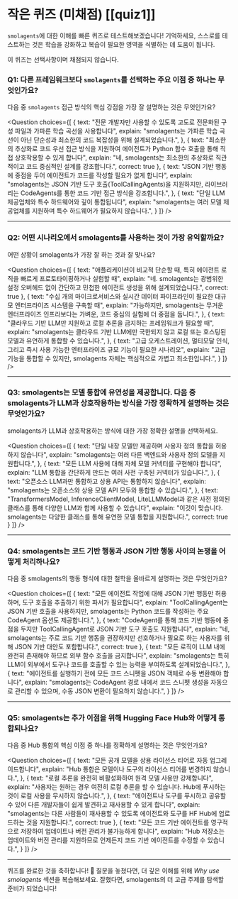 # 작은 퀴즈 (미채점) [[quiz1]]

`smolagents`에 대한 이해를 빠른 퀴즈로 테스트해보겠습니다! 기억하세요, 스스로를 테스트하는 것은 학습을 강화하고 복습이 필요한 영역을 식별하는 데 도움이 됩니다.

이 퀴즈는 선택사항이며 채점되지 않습니다.

### Q1: 다른 프레임워크보다 `smolagents`를 선택하는 주요 이점 중 하나는 무엇인가요?
다음 중 `smolagents` 접근 방식의 핵심 강점을 가장 잘 설명하는 것은 무엇인가요?

<Question
choices={[
  {
    text: "전문 개발자만 사용할 수 있도록 고도로 전문화된 구성 파일과 가파른 학습 곡선을 사용합니다",
    explain: "smolagents는 가파른 학습 곡선이 아닌 단순성과 최소한의 코드 복잡성을 위해 설계되었습니다.",
  },
  {
    text: "최소한의 추상화로 코드 우선 접근 방식을 지원하여 에이전트가 Python 함수 호출을 통해 직접 상호작용할 수 있게 합니다",
    explain: "네, smolagents는 최소한의 추상화로 직관적이고 코드 중심적인 설계를 강조합니다.",
    correct: true
  },
  {
    text: "JSON 기반 행동에 중점을 두어 에이전트가 코드를 작성할 필요가 없게 합니다",
    explain: "smolagents는 JSON 기반 도구 호출(ToolCallingAgents)을 지원하지만, 라이브러리는 CodeAgents를 통한 코드 기반 접근 방식을 강조합니다.",
  },
  {
    text: "단일 LLM 제공업체와 특수 하드웨어와 깊이 통합됩니다",
    explain: "smolagents는 여러 모델 제공업체를 지원하며 특수 하드웨어가 필요하지 않습니다.",
  }
]}
/>

---

### Q2: 어떤 시나리오에서 smolagents를 사용하는 것이 가장 유익할까요?
어떤 상황이 smolagents가 가장 잘 하는 것과 잘 맞나요?

<Question
choices={[
  {
    text: "애플리케이션이 비교적 단순할 때, 특히 에이전트 로직을 빠르게 프로토타이핑하거나 실험할 때",
    explain: "네. smolagents는 광범위한 설정 오버헤드 없이 간단하고 민첩한 에이전트 생성을 위해 설계되었습니다.",
    correct: true
  },
  {
    text: "수십 개의 마이크로서비스와 실시간 데이터 파이프라인이 필요한 대규모 엔터프라이즈 시스템을 구축할 때",
    explain: "가능하지만, smolagents는 무거운 엔터프라이즈 인프라보다는 가벼운, 코드 중심의 실험에 더 중점을 둡니다.",
  },
  {
    text: "클라우드 기반 LLM만 지원하고 로컬 추론을 금지하는 프레임워크가 필요할 때",
    explain: "smolagents는 클라우드 기반 LLM에만 국한되지 않고 로컬 또는 호스팅된 모델과 유연하게 통합할 수 있습니다.",
  },
  {
    text: "고급 오케스트레이션, 멀티모달 인식, 그리고 즉시 사용 가능한 엔터프라이즈 규모 기능이 필요한 시나리오",
    explain: "고급 기능을 통합할 수 있지만, smolagents 자체는 핵심적으로 가볍고 최소한입니다.",
  }
]}
/>

---

### Q3: smolagents는 모델 통합에 유연성을 제공합니다. 다음 중 smolagents가 LLM과 상호작용하는 방식을 가장 정확하게 설명하는 것은 무엇인가요?
smolagents가 LLM과 상호작용하는 방식에 대한 가장 정확한 설명을 선택하세요.

<Question
choices={[
  {
    text: "단일 내장 모델만 제공하며 사용자 정의 통합을 허용하지 않습니다",
    explain: "smolagents는 여러 다른 백엔드와 사용자 정의 모델을 지원합니다.",
  },
  {
    text: "모든 LLM 사용에 대해 자체 모델 커넥터를 구현해야 합니다",
    explain: "LLM 통합을 간단하게 만드는 여러 사전 구축된 커넥터가 있습니다.",
  },
  {
    text: "오픈소스 LLM과만 통합하고 상용 API는 통합하지 않습니다",
    explain: "smolagents는 오픈소스와 상용 모델 API 모두와 통합할 수 있습니다.",
  },
  {
    text: "TransformersModel, InferenceClientModel, LiteLLMModel과 같은 사전 정의된 클래스를 통해 다양한 LLM과 함께 사용할 수 있습니다",
    explain: "이것이 맞습니다. smolagents는 다양한 클래스를 통해 유연한 모델 통합을 지원합니다.",
    correct: true
  }
]}
/>

---

### Q4: smolagents는 코드 기반 행동과 JSON 기반 행동 사이의 논쟁을 어떻게 처리하나요?
다음 중 smolagents의 행동 형식에 대한 철학을 올바르게 설명하는 것은 무엇인가요?

<Question
choices={[
  {
    text: "모든 에이전트 작업에 대해 JSON 기반 행동만 허용하며, 도구 호출을 추출하기 위한 파서가 필요합니다",
    explain: "ToolCallingAgent는 JSON 기반 호출을 사용하지만, smolagents는 Python 코드를 작성하는 주요 CodeAgent 옵션도 제공합니다.",
  },
  {
    text: "CodeAgent를 통해 코드 기반 행동에 중점을 두지만 ToolCallingAgent로 JSON 기반 도구 호출도 지원합니다",
    explain: "네, smolagents는 주로 코드 기반 행동을 권장하지만 선호하거나 필요로 하는 사용자를 위해 JSON 기반 대안도 포함합니다.",
    correct: true
  },
  {
    text: "모든 로직이 LLM 내에 완전히 존재해야 하므로 외부 함수 호출을 금지합니다",
    explain: "smolagents는 특히 LLM이 외부에서 도구나 코드를 호출할 수 있는 능력을 부여하도록 설계되었습니다.",
  },
  {
    text: "에이전트를 실행하기 전에 모든 코드 스니펫을 JSON 객체로 수동 변환해야 합니다",
    explain: "smolagents는 CodeAgent 경로 내에서 코드 스니펫 생성을 자동으로 관리할 수 있으며, 수동 JSON 변환이 필요하지 않습니다.",
  }
]}
/>

---

### Q5: smolagents는 추가 이점을 위해 Hugging Face Hub와 어떻게 통합되나요?
다음 중 Hub 통합의 핵심 이점 중 하나를 정확하게 설명하는 것은 무엇인가요?

<Question
choices={[
  {
    text: "모든 공개 모델을 상용 라이선스 티어로 자동 업그레이드합니다",
    explain: "Hub 통합은 모델이나 도구의 라이선스 티어를 변경하지 않습니다.",
  },
  {
    text: "로컬 추론을 완전히 비활성화하여 원격 모델 사용만 강제합니다",
    explain: "사용자는 원하는 경우 여전히 로컬 추론을 할 수 있습니다. Hub에 푸시하는 것이 로컬 사용을 무시하지 않습니다.",
  },
  {
    text: "에이전트나 도구를 푸시하고 공유할 수 있어 다른 개발자들이 쉽게 발견하고 재사용할 수 있게 합니다",
    explain: "smolagents는 다른 사람들이 재사용할 수 있도록 에이전트와 도구를 HF Hub에 업로드하는 것을 지원합니다.",
    correct: true
  },
  {
    text: "모든 코드 기반 에이전트를 영구적으로 저장하여 업데이트나 버전 관리가 불가능하게 합니다",
    explain: "Hub 저장소는 업데이트와 버전 관리를 지원하므로 언제든지 코드 기반 에이전트를 수정할 수 있습니다.",
  }
]}
/>

---

퀴즈를 완료한 것을 축하합니다! 🎉 질문을 놓쳤다면, 더 깊은 이해를 위해 *Why use smolagents* 섹션을 복습해보세요. 잘했다면, smolagents의 더 고급 주제를 탐색할 준비가 되었습니다! 